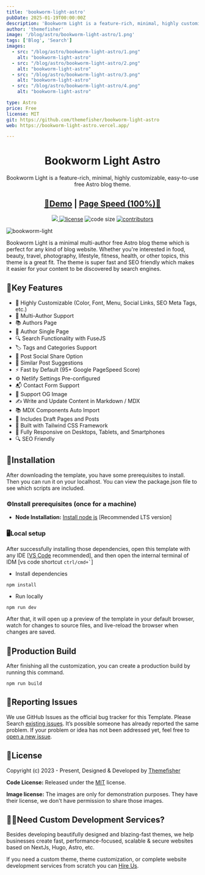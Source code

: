 ```yaml
---
title: 'bookworm-light-astro'
pubDate: 2025-01-19T00:00:00Z
description: 'Bookworm Light is a feature-rich, minimal, highly customizable, easy-to-use Astro blog theme. '
author: 'themefisher'
image: '/blog/astro/bookworm-light-astro/1.png'
tags: ['Blog', 'Search']
images:
  - src: "/blog/astro/bookworm-light-astro/1.png"
    alt: "bookworm-light-astro"
  - src: "/blog/astro/bookworm-light-astro/2.png"
    alt: "bookworm-light-astro"
  - src: "/blog/astro/bookworm-light-astro/3.png"
    alt: "bookworm-light-astro"
  - src: "/blog/astro/bookworm-light-astro/4.png"
    alt: "bookworm-light-astro"

type: Astro
price: Free
license: MIT
git: https://github.com/themefisher/bookworm-light-astro
web: https://bookworm-light-astro.vercel.app/

---
```


<h1 align="center">Bookworm Light Astro</h1>
<p align="center">Bookworm Light is a feature-rich, minimal, highly customizable, easy-to-use free Astro blog theme.</p>
<h2 align="center"> <a target="_blank" href="https://bookworm-light-astro.vercel.app/" rel="nofollow">👀Demo</a> | <a  target="_blank" href="https://pagespeed.web.dev/report?url=https%3A%2F%2Fbookworm-light-astro.vercel.app%2F&form_factor=desktop">Page Speed (100%)🚀</a></h2>

<p align="center">
  <a href="https://github.com/withastro/astro/releases/tag/astro%405.1.7" alt="Contributors">
    <img src="https://img.shields.io/static/v1?label=ASTRO&message=5.1&color=000&logo=astro" />
  </a>
  <a href="https://github.com/themefisher/bookworm-light-astro/blob/main/LICENSE">
    <img src="https://img.shields.io/github/license/themefisher/bookworm-light-astro" alt="license"/></a>
  <img src="https://img.shields.io/github/languages/code-size/themefisher/bookworm-light-astro" alt="code size"/>
  <a href="https://github.com/themefisher/bookworm-light-astro/graphs/contributors">
    <img src="https://img.shields.io/github/contributors/themefisher/bigspring-light-astro" alt="contributors"/></a>
</p>

![bookworm-light](https://demo.gethugothemes.com/thumbnails/bookworm-light.png)

Bookworm Light is a minimal multi-author free Astro blog theme which is perfect for any kind of blog website. Whether you're interested in food, beauty, travel, photography, lifestyle, fitness, health, or other topics, this theme is a great fit. The theme is super fast and SEO friendly which makes it easier for your content to be discovered by search engines.

## 🔑Key Features

- 🎨 Highly Customizable (Color, Font, Menu, Social Links, SEO Meta Tags, etc.)
- 👥 Multi-Author Support
- 📚 Authors Page
- 👤 Author Single Page
- 🔍 Search Functionality with FuseJS
- 🏷️ Tags and Categories Support
- 📲 Post Social Share Option
- 🔗 Similar Post Suggestions
- ⚡ Fast by Default (95+ Google PageSpeed Score)
- ⚙️ Netlify Settings Pre-configured
- 📬 Contact Form Support
- 🌅 Support OG Image
- ✍️ Write and Update Content in Markdown / MDX
- 📚 MDX Components Auto Import
- 📝 Includes Draft Pages and Posts
- 🚀 Built with Tailwind CSS Framework
- 📱 Fully Responsive on Desktops, Tablets, and Smartphones
- 🔍 SEO Friendly


## 🔧Installation

After downloading the template, you have some prerequisites to install. Then you can run it on your localhost. You can view the package.json file to see which scripts are included.

### ⚙️Install prerequisites (once for a machine)

- **Node Installation:** [Install node js](https://nodejs.org/en/download/) [Recommended LTS version]

### 🖥️Local setup

After successfully installing those dependencies, open this template with any IDE [[VS Code](https://code.visualstudio.com/) recommended], and then open the internal terminal of IDM [vs code shortcut <code>ctrl/cmd+\`</code>]

- Install dependencies

```
npm install
```

- Run locally

```
npm run dev
```

After that, it will open up a preview of the template in your default browser, watch for changes to source files, and live-reload the browser when changes are saved.

## 🔨Production Build

After finishing all the customization, you can create a production build by running this command.

```
npm run build
```

## 🐞Reporting Issues

We use GitHub Issues as the official bug tracker for this Template. Please Search [existing issues](https://github.com/themefisher/bookworm-light-astro/issues). It’s possible someone has already reported the same problem.
If your problem or idea has not been addressed yet, feel free to [open a new issue](https://github.com/themefisher/bookworm-light-astro/issues).

## 📄License

Copyright (c) 2023 - Present, Designed & Developed by [Themefisher](https://themefisher.com)

**Code License:** Released under the [MIT](https://github.com/themefisher/bookworm-light-astro/blob/main/LICENSE) license.

**Image license:** The images are only for demonstration purposes. They have their license, we don't have permission to share those images.

## 👨‍💻Need Custom Development Services?

Besides developing beautifully designed and blazing-fast themes, we help businesses create fast, performance-focused, scalable & secure websites based on NextJs, Hugo, Astro, etc.

If you need a custom theme, theme customization, or complete website development services from scratch you can [Hire Us](https://themefisher.com/contact).
